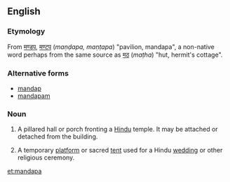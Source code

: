 ==English==
{{wikipedia}}

===Etymology===
From {{etyl|sa|en}} [[मण्डप]], [[मण्टप]] (''maṇḍapa, maṇṭapa'') "pavilion, mandapa", a non-native word perhaps from the same source as [[मठ]] (''maṭha'') "hut, hermit's cottage".   <!-- ; (Tamil?) -->

===Alternative forms===
* [[mandap]]
* [[mandapam]]

===Noun===
{{en-noun|mandapas}}

# {{context|in south India|architecture}} A pillared hall or porch fronting a [[Hindu]] temple.  It may be attached or detached from the building.
# A temporary [[platform]] or sacred [[tent]] used for a Hindu [[wedding]] or other religious ceremony.

[[et:mandapa]]